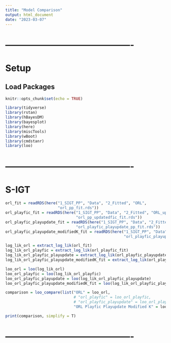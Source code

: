 ```yaml
---
title: "Model Comparison"
output: html_document
date: "2023-03-07"
---
```




# -------------------------------------------
# Setup
## Load Packages
```r
knitr::opts_chunk$set(echo = TRUE)

library(tidyverse)
library(rstan)
library(hBayesDM)
library(bayesplot)
library(here)
library(miscTools)
library(wBoot)
library(cmdstanr)
library(loo)
```



# -------------------------------------------
# S-IGT
```r
orl_fit = readRDS(here("1_SIGT_PP", "Data", "2_Fitted", "ORL",
                       "orl_pp_fit.rds"))
orl_playfic_fit = readRDS(here("1_SIGT_PP", "Data", "2_Fitted", "ORL_updatedfic",
                               "orl_pp_updatedfic_fit.rds"))
orl_playfic_playupdate_fit = readRDS(here("1_SIGT_PP", "Data", "2_Fitted", "orl_playfic_playupdate",
                               "orl_playfic_playupdate_pp_fit.rds"))
orl_playfic_playupdate_modifiedK_fit = readRDS(here("1_SIGT_PP", "Data", "2_Fitted", "ORL_playfic_playupdate_modifiedK",
                                                    "orl_playfic_playupdate_modifiedK_pp_fit.rds"))
```



```r
log_lik_orl = extract_log_lik(orl_fit)
log_lik_orl_playfic = extract_log_lik(orl_playfic_fit)
log_lik_orl_playfic_playupdate = extract_log_lik(orl_playfic_playupdate_fit)
log_lik_orl_playfic_playupdate_modifiedK_fit = extract_log_lik(orl_playfic_playupdate_modifiedK_fit)
```



```r
loo_orl = loo(log_lik_orl)
loo_orl_playfic = loo(log_lik_orl_playfic)
loo_orl_playfic_playupdate = loo(log_lik_orl_playfic_playupdate)
loo_orl_playfic_playupdate_modifiedK_fit = loo(log_lik_orl_playfic_playupdate_modifiedK_fit)
```



```r
comparison = loo_compare(list("ORL" = loo_orl,
                              # "orl_playfic" = loo_orl_playfic,
                              # "orl_playfic_playupdate" = loo_orl_playfic_playupdate,
                              "ORL Playfic Playupdate Modified K" = loo_orl_playfic_playupdate_modifiedK_fit))

print(comparison, simplify = T)
```



# -------------------------------------------
```r

```



















